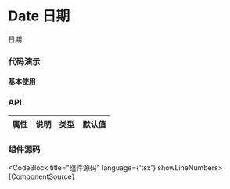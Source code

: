 
# Date 日期

日期

### 代码演示

#### 基本使用


<DemoBlock src={DemoSrc}>
  <Demo />
</DemoBlock>

### API

| 属性 | 说明 | 类型 | 默认值 |
| ---- | ---- | ---- | ------ |

### 组件源码

<CodeBlock title="组件源码" language={'tsx'} showLineNumbers>
  {ComponentSource}
</CodeBlock>

